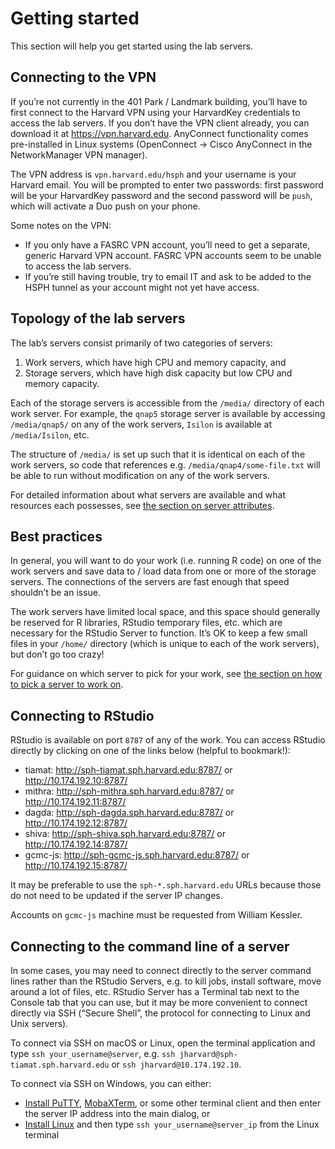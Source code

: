 # Getting started

This section will help you get started using the lab servers.

## Connecting to the VPN

If you're not currently in the 401 Park / Landmark building, you'll have to first connect to the Harvard VPN using your HarvardKey credentials to access the lab servers. If you don't have the VPN client already, you can download it at <https://vpn.harvard.edu>. AnyConnect functionality comes pre-installed in Linux systems (OpenConnect -> Cisco AnyConnect in the NetworkManager VPN manager).

The VPN address is `vpn.harvard.edu/hsph` and your username is your Harvard email. You will be prompted to enter two passwords: first password will be your HarvardKey password and the second password will be `push`, which will activate a Duo push on your phone.

Some notes on the VPN:

- If you only have a FASRC VPN account, you'll need to get a separate, generic Harvard VPN account. FASRC VPN accounts seem to be unable to access the lab servers.
- If you're still having trouble, try to email IT and ask to be added to the HSPH tunnel as your account might not yet have access.

## Topology of the lab servers

The lab's servers consist primarily of two categories of servers:

1. Work servers, which have high CPU and memory capacity, and
2. Storage servers, which have high disk capacity but low CPU and memory capacity.

Each of the storage servers is accessible from the `/media/` directory of each work server. For example, the `qnap5` storage server is available by accessing `/media/qnap5/` on any of the work servers, `Isilon` is available at `/media/Isilon`, etc.

The structure of `/media/` is set up such that it is identical on each of the work servers, so code that references e.g. `/media/qnap4/some-file.txt` will be able to run without modification on any of the work servers.

For detailed information about what servers are available and what resources each possesses, see [the section on server attributes](#server-info).

## Best practices

In general, you will want to do your work (i.e. running R code) on one of the work servers and save data to / load data from one or more of the storage servers. The connections of the servers are fast enough that speed shouldn't be an issue.

The work servers have limited local space, and this space should generally be reserved for R libraries, RStudio temporary files, etc. which are necessary for the RStudio Server to function. It's OK to keep a few small files in your `/home/` directory (which is unique to each of the work servers), but don't go too crazy!

For guidance on which server to pick for your work, see [the section on how to pick a server to work on](#picking-a-server).

## Connecting to RStudio

RStudio is available on port `8787` of any of the work. You can access RStudio directly by clicking on one of the links below (helpful to bookmark!):

- tiamat: <http://sph-tiamat.sph.harvard.edu:8787/> or <http://10.174.192.10:8787/>
- mithra: <http://sph-mithra.sph.harvard.edu:8787/> or <http://10.174.192.11:8787/>
- dagda: <http://sph-dagda.sph.harvard.edu:8787/> or <http://10.174.192.12:8787/>
- shiva: <http://sph-shiva.sph.harvard.edu:8787/> or <http://10.174.192.14:8787/>
- gcmc-js: <http://sph-gcmc-js.sph.harvard.edu:8787/> or <http://10.174.192.15:8787/>

It may be preferable to use the `sph-*.sph.harvard.edu` URLs because those do not need to be updated if the server IP changes.

Accounts on `gcmc-js` machine must be requested from William Kessler.

## Connecting to the command line of a server

In some cases, you may need to connect directly to the server command lines rather than the RStudio Servers, e.g. to kill jobs, install software, move around a lot of files, etc. RStudio Server has a Terminal tab next to the Console tab that you can use, but it may be more convenient to connect directly via SSH ("Secure Shell", the protocol for connecting to Linux and Unix servers).

To connect via SSH on macOS or Linux, open the terminal application and type `ssh your_username@server`, e.g. `ssh jharvard@sph-tiamat.sph.harvard.edu` or `ssh jharvard@10.174.192.10`.

To connect via SSH on Windows, you can either:

- [Install PuTTY](https://www.putty.org/), [MobaXTerm](https://mobaxterm.mobatek.net/), or some other terminal client and then enter the server IP address into the main dialog, or
- [Install Linux](https://learn.microsoft.com/en-us/windows/wsl/install) and then type `ssh your_username@server_ip` from the Linux terminal
